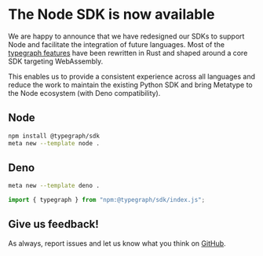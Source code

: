 # The Node SDK is now available

We are happy to announce that we have redesigned our SDKs to support Node and facilitate the integration of future languages. Most of the [typegraph features](/docs/reference/typegraph) have been rewritten in Rust and shaped around a core SDK targeting WebAssembly.

This enables us to provide a consistent experience across all languages and reduce the work to maintain the existing Python SDK and bring Metatype to the Node ecosystem (with Deno compatibility).

## Node

```bash
npm install @typegraph/sdk
meta new --template node .
```

## Deno

```bash
meta new --template deno .
```

```typescript
import { typegraph } from "npm:@typegraph/sdk/index.js";
```

## Give us feedback!

As always, report issues and let us know what you think on [GitHub](https://github.com/metatypedev/metatype/discussions).
